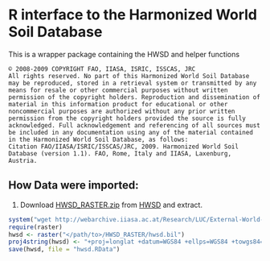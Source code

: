 R interface to the Harmonized World Soil Database
=================================================

This is a wrapper package containing the HWSD and helper functions


    © 2008-2009 COPYRIGHT FAO, IIASA, ISRIC, ISSCAS, JRC 
    All rights reserved. No part of this Harmonized World Soil Database may be reproduced, stored in a retrieval system or transmitted by any means for resale or other commercial purposes without written permission of the copyright holders. Reproduction and dissemination of material in this information product for educational or other noncommercial purposes are authorized without any prior written permission from the copyright holders provided the source is fully acknowledged. Full acknowledgement and referencing of all sources must be included in any documentation using any of the material contained in the Harmonized World Soil Database, as follows:
    Citation FAO/IIASA/ISRIC/ISSCAS/JRC, 2009. Harmonized World Soil Database (version 1.1). FAO, Rome, Italy and IIASA, Laxenburg, Austria.
    

## How Data were imported:

1. Download [HWSD_RASTER.zip](http://webarchive.iiasa.ac.at/Research/LUC/External-World-soil-database/HWSD_Data/HWSD_RASTER.zip) from [HWSD](http://webarchive.iiasa.ac.at/Research/LUC/External-World-soil-database/HTML/HWSD_Data.html?sb=4) and extract.

```r
system("wget http://webarchive.iiasa.ac.at/Research/LUC/External-World-soil-database/HWSD_Data/HWSD_RASTER.zip")
require(raster)
hwsd <- raster("</path/to>/HWSD_RASTER/hwsd.bil")
proj4string(hwsd) <- "+proj=longlat +datum=WGS84 +ellps=WGS84 +towgs84=0,0,0"
save(hwsd, file = "hwsd.RData")
```